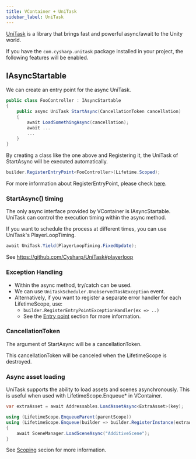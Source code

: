 ```yaml
---
title: VContainer + UniTask
sidebar_label: UniTask
---
```


[UniTask](https://github.com/Cysharp/UniTask) is a library that brings fast and powerful async/await to the Unity world.

If you have the `com.cysharp.unitask` package installed in your project, the following features will be enabled.

## IAsyncStartable

We can create an entry point for the async UniTask.

```csharp
public class FooController : IAsyncStartable
{
    public async UniTask StartAsync(CancellationToken cancellation)
    {
        await LoadSomethingAsync(cancellation);
        await ...
        ...
    }
}
```

By creating a class like the one above and Registering it, the UniTask of StartAsync will be executed automatically.

```csharp
builder.RegisterEntryPoint<FooController>(Lifetime.Scoped);
```

For more information about RegisterEntryPoint, please check [here](../integrations/entrypoint).

### StartAsync() timing

The only async interface provided by VContainer is IAsyncStartable.
UniTask can control the execution timing within the async method.

If you want to schedule the process at different times, you can use UniTask's PlayerLoopTiming.

```csharp
await UniTask.Yield(PlayerLoopTiming.FixedUpdate);
```

See https://github.com/Cysharp/UniTask#playerloop

### Exception Handling

- Within the async method, try/catch can be used.
- We can use `UniTaskScheduler.UnobservedTaskException` event.
- Alternatively, if you want to register a separate error handler for each LifetimeScope, use:
  - `builder.RegisterEntryPointExceptionHandler(ex => ..)`
  - See the [Entry point](./entrypoint) section for more information.

### CancellationToken

The argument of StartAsync will be a cancellationToken.

This cancellationToken will be canceled when the LifetimeScope is destroyed.

### Async asset loading

UniTask supports the ability to load assets and scenes asynchronously.
This is useful when used with LifetimeScope.Enqueue* in VContainer.

```csharp
var extraAsset = await Addressables.LoadAssetAsync<ExtraAsset>(key);

using (LifetimeScope.EnqueueParent(parentScope))
using (LifetimeScope.Enqueue(builder => builder.RegisterInstance(extraAsset))
{
    await SceneManager.LoadSceneAsync("AdditiveScene");
}
```

See [Scoping](../scoping/generate-child-via-scene) secion for more information.
